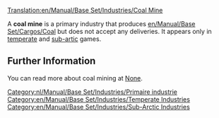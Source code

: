 [[Translation:en/Manual/Base Set/Industries/Coal Mine]]
{{nl/Vertaling|en/Manual/Base Set/Industries/Coal Mine|0}}

{{nl/Manual/Base Set/Industries/Industrieën|image=en/Manual/Base Set/Industries/Coalmine.png
|name=Kolenmijn
|climates=[[en/Manual/Climates]], [[en/Manual/Climates]].
|accepts=Nothing
|produces=[[en/Manual/Base Set/Cargos/Coal]]
}}

A '''coal mine''' is a primary industry that produces [[en/Manual/Base Set/Cargos/Coal]] but does not accept any deliveries. It appears only in [[en/Manual/Climates|temperate]] and [[en/Manual/Climates|sub-artic]] games.

== Further Information ==
You can read more about coal mining at [https://www.wikipedia.org/wiki/Coal None].


[[Category:nl/Manual/Base Set/Industries/Primaire industrie]]
[[Category:en/Manual/Base Set/Industries/Temperate Industries]]
[[Category:en/Manual/Base Set/Industries/Sub-Arctic Industries]]